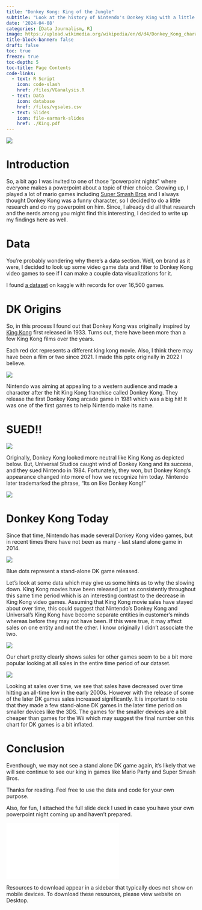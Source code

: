 ```yaml
---
title: "Donkey Kong: King of the Jungle"
subtitle: "Look at the history of Nintendo's Donkey King with a little data sprinkled in"
date: '2024-04-08'
categories: [Data Journalism, R]
image: https://upload.wikimedia.org/wikipedia/en/d/d4/Donkey_Kong_character.png
title-block-banner: false
draft: false
toc: true
freeze: true
toc-depth: 5
toc-title: Page Contents
code-links:
  - text: R Script
    icon: code-slash
    href: /files/VGanalysis.R
  - text: Data
    icon: database
    href: /files/vgsales.csv
  - text: Slides
    icon: file-earmark-slides
    href: ./King.pdf
---
```


![](https://upload.wikimedia.org/wikipedia/en/d/d4/Donkey_Kong_character.png){fig-align="center"}

# Introduction

So, a bit ago I was invited to one of those "powerpoint nights" where everyone makes a powerpoint about a topic of thier choice. Growing up, I played a lot of mario games including [Super Smash Bros](https://en.wikipedia.org/wiki/Super_Smash_Bros.) and I always thought Donkey Kong was a funny character, so I decided to do a little research and do my powerpoint on him. Since, I already did all that research and the nerds among you might find this interesting, I decided to write up my findings here as well.

# Data

You're probably wondering why there's a data section. Well, on brand as it were, I decided to look up some video game data and filter to Donkey Kong video games to see if I can make a couple data visualizations for it.

I found [a dataset](https://www.kaggle.com/datasets/gregorut/videogamesales) on kaggle with records for over 16,500 games.

# DK Origins

So, in this process I found out that Donkey Kong was originally inspired by [King Kong](https://en.wikipedia.org/wiki/King_Kong_(1933_film)) first released in 1933. Turns out, there have been more than a few King Kong films over the years.

:::{.callout-tip}
Each red dot represents a different king kong movie. Also, I think there may have been a film or two since 2021. I made this pptx originally in 2022 I believe.
:::

![](kk_films.png)

Nintendo was aiming at appealing to a western audience and made a character after the hit King Kong franchise called Donkey Kong. They release the first Donkey Kong arcade game in 1981 which was a big hit! It was one of the first games to help Nintendo make its name.

# SUED!!

![](DKVG.png)

Originally, Donkey Kong looked more neutral like King Kong as depicted below. But, Universal Studios caught wind of Donkey Kong and its success, and they sued Nintendo in 1984. Fortunately, they won, but Donkey Kong's appearance changed into more of how we recognize him today. Nintendo later trademarked the phrase, "Its on like Donkey Kong!"

![](https://64.media.tumblr.com/fc3d0bc2c724c0e02e0782cb66c8f9bd/a2fac7e6e03f528f-d6/s500x750/2671a88124d394c73a281870d6dc0e383f5eba39.jpg){fig-align="center"}

# Donkey Kong Today

Since that time, Nintendo has made several Donkey Kong video games, but in recent times there have not been as many - last stand alone game in 2014.

![](DK_timeline.png)

:::{.callout-tip}
Blue dots represent a stand-alone DK game released.
:::

Let's look at some data which may give us some hints as to why the slowing down. King Kong movies have been released just as consistently throughout this same time period which is an interesting contrast to the decrease in King Kong video games. Assuming that King Kong movie sales have stayed about over time, this could suggest that Nintendo's Donkey Kong and Universal's King Kong have become separate entities in customer's minds whereas before they may not have been. If this were true, it may affect sales on one entity and not the other. I know originally I didn't associate the two.

![](NintendoSales.png) 

Our chart pretty clearly shows sales for other games seem to be a bit more popular looking at all sales in the entire time period of our dataset.

![](NintendoSalesOverTime.png)

Looking at sales over time, we see that sales have decreased over time hitting an all-time low in the early 2000s. However with the release of some of the later DK games sales increased significantly. It is important to note that they made a few stand-alone DK games in the later time period on smaller devices like the 3DS. The games for the smaller devices are a bit cheaper than games for the Wii which may suggest the final number on this chart for DK games is a bit inflated.

# Conclusion

Eventhough, we may not see a stand alone DK game again, it's likely that we will see continue to see our king in games like Mario Party and Super Smash Bros.

Thanks for reading. Feel free to use the data and code for your own purpose.

Also, for fun, I attached the full slide deck I used in case you have your own powerpoint night coming up and haven't prepared.

![](./King.pdf){fig-align="center"}

:::{.callout-warning}
Resources to download appear in a sidebar that typically does not show on mobile devices. To download these resources, please view website on Desktop.
:::